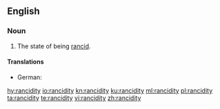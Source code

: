 ==English==

===Noun===
{{en-noun|~|rancidities}}

# The state of being [[rancid]].

====Translations====
{{trans-top|state of being rancid}}
* German: {{t|de|Ranzigkeit|f}}
{{trans-mid}}
{{trans-bottom}}

[[hy:rancidity]]
[[io:rancidity]]
[[kn:rancidity]]
[[ku:rancidity]]
[[ml:rancidity]]
[[pl:rancidity]]
[[ta:rancidity]]
[[te:rancidity]]
[[vi:rancidity]]
[[zh:rancidity]]